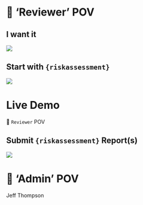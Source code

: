 

# 🥩 **'Reviewer' POV**




## I want it

![](resources/user_to_example_request_to_it_sm.png)





## Start with `{riskassessment}`

![](resources/it_to_user_example_sm.png)



# **Live Demo**

🥩 `Reviewer` POV



## Submit `{riskassessment}` Report(s)

![](resources/user_to_example_reports_to_it_sm_2.png)



# 🥔 **'Admin' POV**

Jeff Thompson







